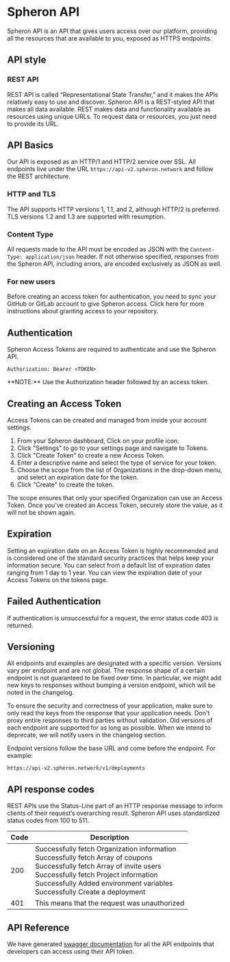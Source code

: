 
# Spheron API

Spheron API is an API that gives users access over our platform, providing all the resources that are available to you, exposed as HTTPS endpoints.

## API style

### REST API

REST API is called “Representational State Transfer,” and it makes the APIs relatively easy to use and discover. Spheron API is a REST-styled API that makes all data available. REST makes data and functionality available as resources using unique URLs. To request data or resources, you just need to provide its URL.

## API Basics

Our API is exposed as an HTTP/1 and HTTP/2 service over SSL. All endpoints live under the URL
`https://api-v2.spheron.network` and follow the REST architecture.

### HTTP and TLS

The API supports HTTP versions 1, 1.1, and 2, although HTTP/2 is preferred.
TLS versions 1.2 and 1.3 are supported with resumption.

### Content Type

All requests made to the API must be encoded as JSON with the `Content-Type: application/json` header. If not otherwise specified, responses from the Spheron API, including errors, are encoded exclusively as JSON as well.

### For new users

Before creating an access token for authentication, you need to sync your GitHub or GitLab account to give Spheron access. Click here for more instructions about granting access to your repository.

## Authentication

Spheron Access Tokens are required to authenticate and use the Spheron API.

```
Authorization: Bearer <TOKEN>
```

<Callout type="info">
  **NOTE:** Use the Authorization header followed by an access token.
</Callout>

## Creating an Access Token

Access Tokens can be created and managed from inside your account settings.

1. From your Spheron dashboard, Click on your profile icon.
2. Click "Settings" to go to your settings page and navigate to Tokens.
3. Click "Create Token" to create a new Access Token.
4. Enter a descriptive name and select the type of service for your token.
5. Choose the scope from the list of Organizations in the drop-down menu, and select an expiration date for the token.
6. Click "Create" to create the token.

The scope ensures that only your specified Organization can use an Access Token. Once you've created an Access Token, securely store the value, as it will not be shown again.

## Expiration

Setting an expiration date on an Access Token is highly recommended and is considered one of the standard security practices that helps keep your information secure. You can select from a default list of expiration dates ranging from 1 day to 1 year. You can view the expiration date of your Access Tokens on the tokens page.

## Failed Authentication

If authentication is unsuccessful for a request, the error status code 403 is returned.

## Versioning

All endpoints and examples are designated with a specific version. Versions vary per endpoint and are not global.
The response shape of a certain endpoint is not guaranteed to be fixed over time. In particular, we might add new keys to responses without bumping a version endpoint, which will be noted in the changelog.

To ensure the security and correctness of your application, make sure to only read the keys from the response that your application needs. Don't proxy entire responses to third parties without validation.
Old versions of each endpoint are supported for as long as possible. When we intend to deprecate, we will notify users in the changelog section.

Endpoint versions follow the base URL and come before the endpoint. For example:

```
https://api-v2.spheron.network/v1/deployments
```

## API response codes

REST APIs use the Status-Line part of an HTTP response message to inform clients of their request’s overarching result. Spheron API uses standardized status codes from 100 to 511.

| Code | Description                                                                                                                                                                                                                                                             |
| ---- | ----------------------------------------------------------------------------------------------------------------------------------------------------------------------------------------------------------------------------------------------------------------------- |
| 200  | Successfully fetch Organization information <br/> Successfully fetch Array of coupons <br/> Successfully fetch Array of invite users <br/> Successfully fetch Project information <br/> Successfully Added environment variables <br/> Successfully Create a deployment |
| 401  | This means that the request was unauthorized                                                                                                                                                                                                                            |

## API Reference

We have generated [swagger documentation](https://api-v2.spheron.network/docs/rest-api/) for all the API endpoints that developers can access using their API token.

<Navigation name="Spheron API" />
